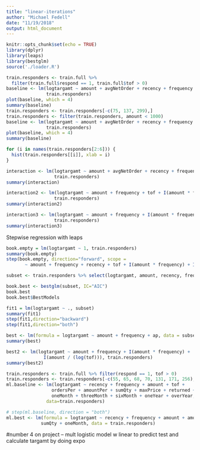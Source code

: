```yaml
---
title: "linear-iterations"
author: "Michael Fedell"
date: "11/19/2018"
output: html_document
---
```


```r
knitr::opts_chunk$set(echo = TRUE)
library(dplyr)
library(leaps)
library(bestglm)
source('./loader.R')
```


```r
train.responders <- train.full %>% 
  filter(train.full$respond == 1, train.full$tof > 0)
baseline <- lm(logtargamt ~ amount + avgNetOrder + recency + frequency + tof,
               train.responders)
plot(baseline, which = 4)
summary(baseline)
train.responders <- train.responders[-c(75, 137, 299),]
train.responders <- filter(train.responders, amount < 1000)
baseline <- lm(logtargamt ~ amount + avgNetOrder + recency + frequency + tof,
               train.responders)
plot(baseline, which = 4)
summary(baseline)
```

```r
for (i in names(train.responders[2:6])) {
  hist(train.responders[[i]], xlab = i)
}
```

```r
interaction <- lm(logtargamt ~ amount + avgNetOrder + recency + frequency + tof + I(amount * frequency) + I(recency * frequency),
                  train.responders)
summary(interaction)
```

```r
interaction2 <- lm(logtargamt ~ amount + frequency + tof + I(amount * frequency) + I(frequency / tof) + I(amount / tof),
                  train.responders)
summary(interaction2)
```


```r
interaction3 <- lm(logtargamt ~ amount + frequency + I(amount * frequency) + I(amount / (tof)),
                  train.responders)
summary(interaction3)
```

Stepwise regression with leaps
```r
book.empty = lm(logtargamt ~ 1, train.responders)
summary(book.empty)
step(book.empty, direction="forward", scope = 
       ~ amount + frequency + recency + tof + I(amount * frequency) + I(amount / (tof + 0.0001)))
```

```r
subset <- train.responders %>% select(logtargamt, amount, recency, frequency, tof) %>% mutate(af = amount * frequency, ap = amount / (tof + 0.0001))

book.best <- bestglm(subset, IC="AIC")
book.best
book.best$BestModels

fit1 = lm(logtargamt ~ ., subset)
summary(fit1)
step(fit1,direction="backward")
step(fit1,direction="both")
```

```r
best <- lm(formula = logtargamt ~ amount + frequency + ap, data = subset)
summary(best)
```

```r
best2 <- lm(logtargamt ~ amount + frequency + I(amount * frequency) +
              I(amount / (log(tof))), train.responders)
summary(best2)
```



```r
train.responders <- train.full %>% filter(respond == 1, tof > 0)
train.responders <- train.responders[-c(55, 65, 68, 70, 131, 171, 256), ]
ml.baseline <- lm(logtargamt ~ recency + frequency + amount + tof + 
                 ordersPer + amountPer + sumQty + maxPrice + returned + 
                 oneMonth + threeMonth + sixMonth + oneYear + overYear, 
               data=train.responders)
```


```r
# step(ml.baseline, direction = "both")
ml.best <- lm(formula = logtargamt ~ recency + frequency + amount + amountPer + 
             sumQty + oneMonth, data = train.responders)

```


#number 4 on project -- mult logistic model w linear to predict test and calculate targamt by doing expo

